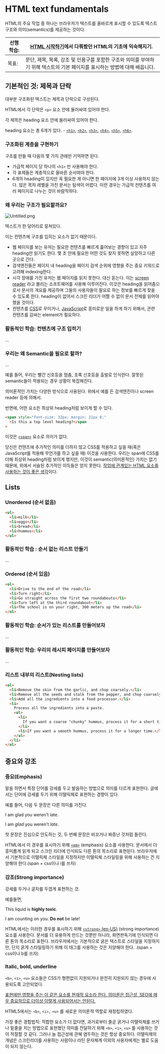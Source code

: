 # HTML text fundamentals


HTML의 주요 작업 중 하나는 브라우저가 텍스트를 올바르게 표시할 수 있도록 텍스트 구조와 의미(semantics)를 제공하는 것이다. 


| 선행 학습: | [HTML 시작하기](https://developer.mozilla.org/ko/docs/Learn/HTML/Introduction_to_HTML/Getting_started)에서 다뤄봤던 HTML의 기초에 익숙해지기. |
| ------ | -------------------------------------------------------------------------------------------------------------------------- |
| 목표:    | 문단, 제목, 목록, 강조 및 인용구를 포함한 구조와 의미를 부여하기 위해 텍스트의 기본 페이지를 표시하는 방법에 대해 배웁니다.                                                   |


## **기본적인 것: 제목과 단락**


대부분 구조화된 텍스트는 제목과 단락으로 구성된다.


HTML에서 각 단락은 `<p>` 요소 안에 둘러싸여 있어야 한다.


각 제목은 heading 요소 안에 둘러싸여 있어야 한다.


heading 요소는 총 6개가 있다. - [`<h1>`](https://developer.mozilla.org/ko/docs/Web/HTML/Element/Heading_Elements), [`<h2>`](https://developer.mozilla.org/ko/docs/Web/HTML/Element/Heading_Elements), [`<h3>`](https://developer.mozilla.org/ko/docs/Web/HTML/Element/Heading_Elements), [`<h4>`](https://developer.mozilla.org/ko/docs/Web/HTML/Element/Heading_Elements), [`<h5>`](https://developer.mozilla.org/ko/docs/Web/HTML/Element/Heading_Elements), [`<h6>`](https://developer.mozilla.org/ko/docs/Web/HTML/Element/Heading_Elements).


### **구조화된 계층을 구현하기**


구조를 만들 때 다음의 몇 가지 관례만 기억하면 된다.

- 가급적 페이지 당 하나의 `<h1>` 만 사용해야 한다.
- 각 표제들은 계층적으로 올바른 순서여야 한다.
- 6개의 heading이 있지만 꼭 필요한 게 아니면 한 페이지에 3개 이상 사용하지 않는다. 많은 목차 레벨을 가진 문서는 탐색이 어렵다. 이런 경우는 가급적 컨텐츠를 여러 페이지로 나누는 것이 바람직하다.

### **왜 우리는 구조가 필요할까요?**


![Untitled.png](https://prod-files-secure.s3.us-west-2.amazonaws.com/4751c7dd-b990-48b0-938c-6c24a799bd8f/b6f60fdb-71e6-40e9-a969-ac15c1d81ad0/Untitled.png?X-Amz-Algorithm=AWS4-HMAC-SHA256&X-Amz-Content-Sha256=UNSIGNED-PAYLOAD&X-Amz-Credential=AKIAT73L2G45EIPT3X45%2F20231003%2Fus-west-2%2Fs3%2Faws4_request&X-Amz-Date=20231003T153915Z&X-Amz-Expires=3600&X-Amz-Signature=673fbad3d9eb6b3a53a970f97c938b8b04d625c1fd5d729f261a61a9f6701e85&X-Amz-SignedHeaders=host&x-id=GetObject)


텍스트가 한 덩어리로 뭉쳐있다.


이는 컨텐츠에 구조를 입히는 요소가 없기 때문이다.

- 웹 페이지를 보는 유저는 필요한 컨텐츠를 빠르게 훑어보는 경향이 있고 자주 heading만 읽기도 한다. 몇 초 안에 필요한 어떤 것도 찾지 못하면 실망하고 다른 곳으로 간다.
- 검색엔진들은 페이지 내 heading을 페이지 검색 순위에 영향을 주는 중요 키워드로 고려해 indexing한다.
- 시각 장애를 가진 유저는 웹 페이지를 읽지 못한다. 대신 듣는다. 이는 [screen reader](http://en.wikipedia.org/wiki/Screen_reader) 라고 불리는 소프트웨어를 사용해 이루어진다. 이것은 heading을 읽어줌으로서 문서의 개요를 제공하며 그들의 사용자들이 필요로 하는 정보를 빠르게 찾을 수 있도록 한다. heading이 없어서 스크린 리더가 어쩔 수 없이 문서 전체를 읽어야 했을 것이다.
- 컨텐츠를 [CSS](https://developer.mozilla.org/ko/docs/Glossary/CSS)로 꾸미거나, [JavaScript](https://developer.mozilla.org/ko/docs/Glossary/JavaScript)로 흥미로운 일을 하게 하기 위해서, 관련 컨텐츠를 감싸는 element가 필요하다.

### **활동적인 학습: 컨텐츠에 구조 입히기**


…


### **우리는 왜 Semantic을 필요로 할까?**


…


예를 들어, 우리는 빨간 신호등을 멈춤, 초록 신호등을 출발로 인식한다. 잘못된 semantic들이 적용되는 경우 상황이 복잡해진다. 


의미론적인 가치는 다양한 방식으로 사용된다. 위에서 예를 든 검색엔진이나 screen reader 등에 의해서.


반면에, 어떤 요소든 최상위 heading처럼 보이게 할 수 있다.


```html
<span style="font-size: 32px; margin: 21px 0;"
  >Is this a top level heading?</span
>
```


이것은 [`<span>`](https://developer.mozilla.org/ko/docs/Web/HTML/Element/span) 요소로 의미가 없다. 


당신은 컨텐츠에 추가적인 의미를 더하지 않고 CSS를 적용하고 싶을 때(혹은 JavaScript를 적용해 무언가를 하고 싶을 때) 이것을 사용한다. 
우리는 span에 CSS를 더해 최상위 heading처럼 보이게 했지만, 이것이 semantic(의미론적인) 가치는 없기 때문에, 위에서 서술된 추가적인 이득들은 얻지 못한다. <u>작업에 관계있는 HTML 요소를 사용하는 것이 좋은 생각</u>이다.


## **Lists**


### **Unordered (순서 없음)**


```html
<ul>
  <li>milk</li>
  <li>eggs</li>
  <li>bread</li>
  <li>hummus</li>
</ul>
```


### **활동적인 학습 : 순서 없는 리스트 만들기**


…


### **Ordered (순서 있음)**


```html
<ol>
  <li>Drive to the end of the road</li>
  <li>Turn right</li>
  <li>Go straight across the first two roundabouts</li>
  <li>Turn left at the third roundabout</li>
  <li>The school is on your right, 300 meters up the road</li>
</ol>
```


### **활동적인 학습: 순서가 있는 리스트를 만들어보자**


…


### **활동적인 학습: 우리의 레시피 페이지를 만들어보자**


…


### **리스트 내부의 리스트(Nesting lists)**


```html
<ol>
  <li>Remove the skin from the garlic, and chop coarsely.</li>
  <li>Remove all the seeds and stalk from the pepper, and chop coarsely.</li>
  <li>Add all the ingredients into a food processor.</li>
  <li>
    Process all the ingredients into a paste.
    <ul>
      <li>
        If you want a coarse "chunky" hummus, process it for a short time.
      </li>
      <li>If you want a smooth hummus, process it for a longer time.</li>
    </ul>
  </li>
</ol>
```


## **중요와 강조**


### **중요(Emphasis)**


말을 하면서 특정 단어를 강세를 두고 발음하는 방법으로 의미를 다르게 표현한다. 글에서는 단어에 강세를 두기 위해 이탤릭체로 표현하는 경향이 있다. 


예를 들어, 다음 두 문장은 다른 의미를 가진다.


I am glad you weren't late.


I am _glad_ you weren't _late_.


첫 문장은 진심으로 안도하는 것, 두 번째 문장은 비꼬거나 짜증난 것처럼 들린다.


HTML에서 이 경우를 표시하기 위해 [`<em>`](https://developer.mozilla.org/ko/docs/Web/HTML/Element/em) (emphasis) 요소를 사용한다. 문서에서 더 흥미롭게 읽게 되고 스크린 리더에 인식되도 다른 톤의 목소리로 표현된다. 브라우저에서 기본적으로 이탤릭체 스타일을 지정하지만 이탤릭체 스타일링을 위해 사용하는 건 지양해야 한다.(span + css이나 i를 쓰자)


### **강조(Strong importance)**


강세를 두거나 글자를 두껍게 표현하는 것.


예를들면,


This liquid is **highly toxic**.


I am counting on you. **Do not** be late!


HTML에서는 이러한 경우를 표시하기 위해 [`<strong>`](https://developer.mozilla.org/en-US/docs/Web/HTML/Element/strong)[ (en-US)](https://developer.mozilla.org/en-US/docs/Web/HTML/Element/strong) (strong importance)요소를 사용한다. 문서를 더 유용하게 만드는 것뿐만 아니라, 화면판독기에 인식되면 다른 톤의 목소리로 표현다. 브라우저에서는 기본적으로 굵은 텍스트로 스타일을 지정하지만, 단지 굵게 스타일링하기 위해 이 태그를 사용하는 것은 지양해야 한다. .(span + css이나 b를 쓰자)


### **Italic, bold, underline**


`<b>`, `<i>`, `<u>` 요소들은 CSS가 형편없이 지원되거나 완전히 지원되지 않는 경우에 사용되도록 고안되었다. 


<u>표현에만 영향을 주는 이 같은 요소를 현재적 요소라 한다. 의미론은 접근성, SEO에 매우 중요하므로 더이상 이렇게 사용되어서는 안된다.</u>


HTML5에서는 `<b>`, `<i>,` `<u>` 를 새로운 의미론적 역할로 재정립하였다.


가장 좋은 경험법칙: 적합한 요소가 더 없다면, 과거로부터 줄곧 굵거나 이탤릭체를 쓰거나 밑줄을 치는 방법으로 표현했던 의미를 전달하기 위해 `<b>`, `<i>`, `<u>` 를 사용하는 것이 적절할 것 같다. 그러나 늘 접근성에 관해 염두하는 것은 항상 중요하다. 이탤릭체의 개념은 스크린리더를 사용하는 사람이나 라틴 문자체계 이외의 사용자에게는 별로 도움이 되지 않는다.

